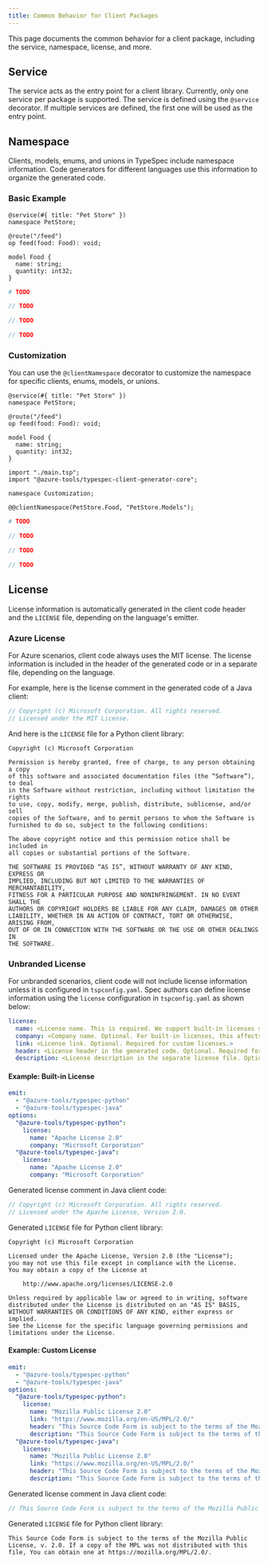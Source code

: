 ```yaml
---
title: Common Behavior for Client Packages
---
```



This page documents the common behavior for a client package, including the service, namespace, license, and more.

## Service

The service acts as the entry point for a client library. Currently, only one service per package is supported. The service is defined using the `@service` decorator. If multiple services are defined, the first one will be used as the entry point.

## Namespace

Clients, models, enums, and unions in TypeSpec include namespace information. Code generators for different languages use this information to organize the generated code.

### Basic Example

<ClientTabs>

```typespec title="main.tsp"
@service(#{ title: "Pet Store" })
namespace PetStore;

@route("/feed")
op feed(food: Food): void;

model Food {
  name: string;
  quantity: int32;
}
```

```python
# TODO
```

```csharp
// TODO
```

```typescript
// TODO
```

```java
// TODO
```

</ClientTabs>

### Customization

You can use the `@clientNamespace` decorator to customize the namespace for specific clients, enums, models, or unions.

<ClientTabs>

```typespec title="main.tsp"
@service(#{ title: "Pet Store" })
namespace PetStore;

@route("/feed")
op feed(food: Food): void;

model Food {
  name: string;
  quantity: int32;
}
```

```typespec title="client.tsp"
import "./main.tsp";
import "@azure-tools/typespec-client-generator-core";

namespace Customization;

@@clientNamespace(PetStore.Food, "PetStore.Models");
```

```python
# TODO
```

```csharp
// TODO
```

```typescript
// TODO
```

```java
// TODO
```

</ClientTabs>

## License

License information is automatically generated in the client code header and the `LICENSE` file, depending on the language's emitter.

### Azure License

For Azure scenarios, client code always uses the MIT license. The license information is included in the header of the generated code or in a separate file, depending on the language.

For example, here is the license comment in the generated code of a Java client:

```java
// Copyright (c) Microsoft Corporation. All rights reserved.
// Licensed under the MIT License.
```

And here is the `LICENSE` file for a Python client library:

```text
Copyright (c) Microsoft Corporation

Permission is hereby granted, free of charge, to any person obtaining a copy
of this software and associated documentation files (the “Software”), to deal
in the Software without restriction, including without limitation the rights
to use, copy, modify, merge, publish, distribute, sublicense, and/or sell
copies of the Software, and to permit persons to whom the Software is
furnished to do so, subject to the following conditions:

The above copyright notice and this permission notice shall be included in
all copies or substantial portions of the Software.

THE SOFTWARE IS PROVIDED “AS IS”, WITHOUT WARRANTY OF ANY KIND, EXPRESS OR
IMPLIED, INCLUDING BUT NOT LIMITED TO THE WARRANTIES OF MERCHANTABILITY,
FITNESS FOR A PARTICULAR PURPOSE AND NONINFRINGEMENT. IN NO EVENT SHALL THE
AUTHORS OR COPYRIGHT HOLDERS BE LIABLE FOR ANY CLAIM, DAMAGES OR OTHER
LIABILITY, WHETHER IN AN ACTION OF CONTRACT, TORT OR OTHERWISE, ARISING FROM,
OUT OF OR IN CONNECTION WITH THE SOFTWARE OR THE USE OR OTHER DEALINGS IN
THE SOFTWARE.
```

### Unbranded License

For unbranded scenarios, client code will not include license information unless it is configured in `tspconfig.yaml`. Spec authors can define license information using the `license` configuration in `tspconfig.yaml` as shown below:

```yaml
license:
  name: <License name. This is required. We support built-in licenses such as "MIT License", "Apache License 2.0", "BSD 3-Clause License", "MPL 2.0", "GPL-3.0", and "LGPL-3.0". For custom licenses, you must provide the name, company, link, header, and description manually.>
  company: <Company name. Optional. For built-in licenses, this affects the copyright statement.>
  link: <License link. Optional. Required for custom licenses.>
  header: <License header in the generated code. Optional. Required for custom licenses.>
  description: <License description in the separate license file. Optional. Required for custom licenses.>
```

#### Example: Built-in License

```yaml
emit:
  - "@azure-tools/typespec-python"
  - "@azure-tools/typespec-java"
options:
  "@azure-tools/typespec-python":
    license:
      name: "Apache License 2.0"
      company: "Microsoft Corporation"
  "@azure-tools/typespec-java":
    license:
      name: "Apache License 2.0"
      company: "Microsoft Corporation"
```

Generated license comment in Java client code:

```java
// Copyright (c) Microsoft Corporation. All rights reserved.
// Licensed under the Apache License, Version 2.0.
```

Generated `LICENSE` file for Python client library:

```text
Copyright (c) Microsoft Corporation

Licensed under the Apache License, Version 2.0 (the "License");
you may not use this file except in compliance with the License.
You may obtain a copy of the License at

    http://www.apache.org/licenses/LICENSE-2.0

Unless required by applicable law or agreed to in writing, software
distributed under the License is distributed on an "AS IS" BASIS,
WITHOUT WARRANTIES OR CONDITIONS OF ANY KIND, either express or implied.
See the License for the specific language governing permissions and
limitations under the License.
```

#### Example: Custom License

```yaml
emit:
  - "@azure-tools/typespec-python"
  - "@azure-tools/typespec-java"
options:
  "@azure-tools/typespec-python":
    license:
      name: "Mozilla Public License 2.0"
      link: "https://www.mozilla.org/en-US/MPL/2.0/"
      header: "This Source Code Form is subject to the terms of the Mozilla Public License, v. 2.0. If a copy of the MPL was not distributed with this file, You can obtain one at https://mozilla.org/MPL/2.0/."
      description: "This Source Code Form is subject to the terms of the Mozilla Public License, v. 2.0. If a copy of the MPL was not distributed with this file, You can obtain one at https://mozilla.org/MPL/2.0/."
  "@azure-tools/typespec-java":
    license:
      name: "Mozilla Public License 2.0"
      link: "https://www.mozilla.org/en-US/MPL/2.0/"
      header: "This Source Code Form is subject to the terms of the Mozilla Public License, v. 2.0. If a copy of the MPL was not distributed with this file, You can obtain one at https://mozilla.org/MPL/2.0/."
      description: "This Source Code Form is subject to the terms of the Mozilla Public License, v. 2.0. If a copy of the MPL was not distributed with this file, You can obtain one at https://mozilla.org/MPL/2.0/."
```

Generated license comment in Java client code:

```java
// This Source Code Form is subject to the terms of the Mozilla Public License, v. 2.0. If a copy of the MPL was not distributed with this file, You can obtain one at https://mozilla.org/MPL/2.0/.
```

Generated `LICENSE` file for Python client library:

```text
This Source Code Form is subject to the terms of the Mozilla Public License, v. 2.0. If a copy of the MPL was not distributed with this file, You can obtain one at https://mozilla.org/MPL/2.0/.
```
